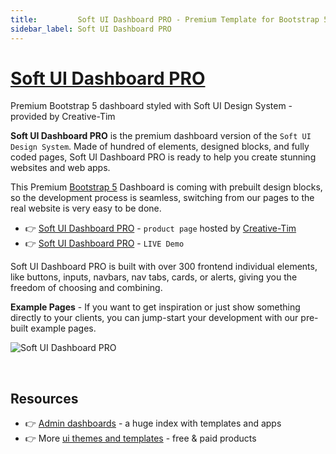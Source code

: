 ```yaml
---
title:         Soft UI Dashboard PRO - Premium Template for Bootstrap 5
sidebar_label: Soft UI Dashboard PRO
---
```


# [Soft UI Dashboard PRO](https://www.creative-tim.com/product/soft-ui-dashboard-pro?AFFILIATE=128200)

<SubHeading>Premium Bootstrap 5 dashboard styled with Soft UI Design System - provided by Creative-Tim</SubHeading>

**Soft UI Dashboard PRO** is the premium dashboard version of the `Soft UI Design System`. Made of hundred of elements, designed blocks, and fully coded pages, Soft UI Dashboard PRO is ready to help you create stunning websites and web apps.

This Premium [Bootstrap 5](https://www.admin-dashboards.com/bootstrap-5-templates/) Dashboard is coming with prebuilt design blocks, so the development process is seamless, switching from our pages to the real website is very easy to be done.

- 👉 [Soft UI Dashboard PRO](https://www.creative-tim.com/product/soft-ui-dashboard-pro?AFFILIATE=128200) - `product page` hosted by [Creative-Tim](../partners/creative-tim.mdx)
- 👉 [Soft UI Dashboard PRO](https://demos.creative-tim.com/soft-ui-dashboard-pro/pages/dashboards/default.html?AFFILIATE=128200) - `LIVE Demo`

Soft UI Dashboard PRO is built with over 300 frontend individual elements, like buttons, inputs, navbars, nav tabs, cards, or alerts, giving you the freedom of choosing and combining.

**Example Pages** - If you want to get inspiration or just show something directly to your clients, you can jump-start your development with our pre-built example pages.

![Soft UI Dashboard PRO](https://user-images.githubusercontent.com/51070104/224493875-b6581eb2-d12e-41a8-993b-79809db6ac74.png)

<br />

## Resources

- 👉 [Admin dashboards](https://www.admin-dashboards.com/) - a huge index with templates and apps
- 👉 More [ui themes and templates](https://www.ui-themes.com/) - free & paid products
